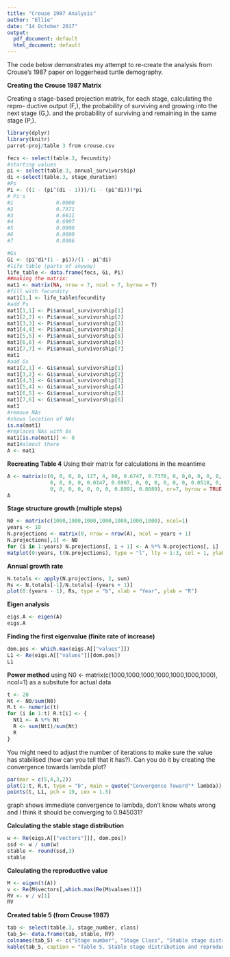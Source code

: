 ```yaml
---
title: "Crouse 1987 Analysis"
author: "Ellie"
date: "14 October 2017"
output:
  pdf_document: default
  html_document: default
---
```

The code below demonstrates my attempt to re-create the analysis from Crouse's 1987 paper on loggerhead turtle demography. 

**Creating the Crouse 1987 Matrix** 

Creating a stage-based projection matrix, for each stage, 
calculating the repro- ductive output (F,), the probability of surviving and growing into the next stage (G,). and the probability of surviving and 
remaining in the same stage (P,).

```r
library(dplyr)
library(knitr)
parrot-proj/table 3 from crouse.csv
```
```r
fecs <- select(table.3, fecundity)
#starting values 
pi <- select(table.3, annual_survivorship)
di <-select(table.3, stage_duration)
#Ps
Pi <- ((1 - (pi^(di - 1)))/(1 - (pi^di)))*pi
# Pi's
#1              0.0000
#2              0.7371
#3              0.6611
#4              0.6907
#5              0.0000
#6              0.0000
#7              0.8086

#Gs
Gi <- (pi^di*(1 - pi))/(1 - pi^di) 
#life table (parts of anyway)
life_table <- data.frame(fecs, Gi, Pi)
##making the matrix: 
mat1 <- matrix(NA, nrow = 7, ncol = 7, byrow = T) 
#fill with fecundity 
mat1[1,] <- life_table$fecundity 
#add Ps 
mat1[1,1] <- Pi$annual_survivorship[1] 
mat1[2,2] <- Pi$annual_survivorship[2] 
mat1[3,3] <- Pi$annual_survivorship[3]
mat1[4,4] <- Pi$annual_survivorship[4]
mat1[5,5] <- Pi$annual_survivorship[5]
mat1[6,6] <- Pi$annual_survivorship[6]
mat1[7,7] <- Pi$annual_survivorship[7]
mat1
#add Gs 
mat1[2,1] <- Gi$annual_survivorship[1]
mat1[3,2] <- Gi$annual_survivorship[2]
mat1[4,3] <- Gi$annual_survivorship[3]
mat1[5,4] <- Gi$annual_survivorship[4]
mat1[6,5] <- Gi$annual_survivorship[5]
mat1[7,6] <- Gi$annual_survivorship[6] 
mat1
#remove NAs
#shows location of NAs
is.na(mat1)
#replaces NAs with 0s
mat1[is.na(mat1)] <- 0
mat1#almost there 
A <- mat1  
```
**Recreating Table 4**
Using their matrix for calculations in the meantime 
```r
A <- matrix(c(0, 0, 0, 0, 127, 4, 80, 0.6747, 0.7370, 0, 0,0, 0, 0, 0, 0.0486, 0.6610, 0, 0, 
              0, 0, 0, 0, 0.0147, 0.6907, 0, 0, 0, 0, 0, 0, 0.0518, 0, 0, 0, 0, 0, 0, 0, 0.8091, 
              0, 0, 0, 0, 0, 0, 0, 0.8091, 0.8089), nr=7, byrow = TRUE)  
A
```
**Stage structure growth (multiple steps)**
```r
N0 <- matrix(c(1000,1000,1000,1000,1000,1000,1000), ncol=1)
years <- 10
N.projections <- matrix(0, nrow = nrow(A), ncol = years + 1) 
N.projections[,1] <- N0 
for (i in 1:years) N.projections[, i + 1] <- A %*% N.projections[, i] 
matplot(0:years, t(N.projections), type = "l", lty = 1:3, col = 1, ylab = "Stage Abundance", xlab = "Year")
```
**Annual growth rate**
```r
N.totals <- apply(N.projections, 2, sum)
Rs <- N.totals[-1]/N.totals[-(years + 1)]
plot(0:(years - 1), Rs, type = "b", xlab = "Year", ylab = "R")
```
**Eigen analysis** 
```r
eigs.A <- eigen(A)
eigs.A
```
**Finding the first eigenvalue (finite rate of increase)**
```r
dom.pos <- which.max(eigs.A[["values"]])
L1 <- Re(eigs.A[["values"]][dom.pos])
L1
```
**Power method** 
using N0 <- matrix(c(1000,1000,1000,1000,1000,1000,1000), ncol=1) as a subsitute for actual data 
```r
t <- 20
Nt <- N0/sum(N0)
R.t <- numeric(t)
for (i in 1:t) R.t[i] <- {
  Nt1 <- A %*% Nt
  R <- sum(Nt1)/sum(Nt)
  R
} 
```
You might need to adjust the number of iterations to make sure the value has stabilised (how can you tell that it has?).
Can you do it by creating the convergence towards lambda plot? 
```r
par(mar = c(5,4,3,2))
plot(1:t, R.t, type = "b", main = quote("Convergence Toward"* lambda))
points(t, L1, pch = 19, cex = 1.5)
```
graph shows immediate convergence to lambda, don't know whats wrong and I think it should be converging to 0.945031? 

**Calculating the stable stage distribution** 
```r
w <- Re(eigs.A[["vectors"]][, dom.pos])
ssd <- w / sum(w)
stable <- round(ssd,3)
stable
```
**Calculating the reproductive value** 
```r
M <- eigen(t(A))
v <- Re(M$vectors[,which.max(Re(M$values))])
RV <- v / v[1]
RV 
```
**Created table 5 (from Crouse 1987)** 
```r
tab <- select(table.3, stage_number, class)
tab_5<- data.frame(tab, stable, RV)
colnames(tab_5) <- c("Stage number", "Stage Class", "Stable stage distribution (Dominant eigenvector)", "Reproductive values (left eigenvector)" )
kable(tab_5, caption = "Table 5. Stable stage distribution and reproductive values for the loggerhead population matrix given in Table 4.")
```
